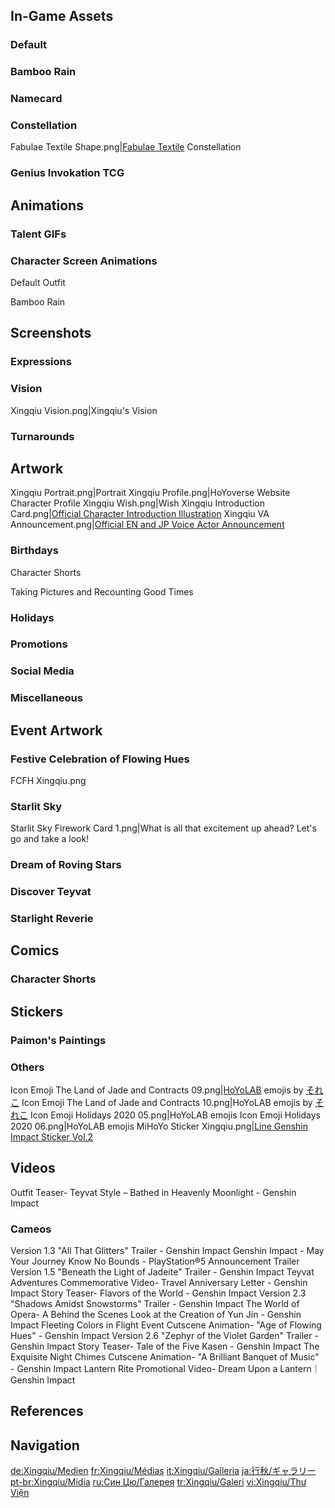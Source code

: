 {{CharacterTabs}}
{{TOC Limit}}
==In-Game Assets==
===Default===
{{Assets}}

===Bamboo Rain===
{{Assets/Outfit|Bamboo Rain}}

===Namecard===
{{Assets/Namecard|Rainbow|Xingqiu}}

===Constellation===
<gallery>Fabulae Textile Shape.png|[[Fabulae Textile]] Constellation</gallery>

===Genius Invokation TCG===
{{Main|Genius Invokation TCG}}
{{Genius Invokation TCG Cards by Featured Gallery}}

==Animations==
===Talent GIFs===
{{Talent Previews by Character|Xingqiu}}

===Character Screen Animations===
;Default Outfit
{{Preview/CharacterAnimations}}

;Bamboo Rain
{{Preview/CharacterAnimations|Bamboo Rain}}

==Screenshots==
===Expressions===
{{Character Expression|Xingqiu|Default|Disappointed|Smiley}}

===Vision===
<gallery>Xingqiu Vision.png|Xingqiu's Vision</gallery>

===Turnarounds===
{{Turnarounds}}

==Artwork==
<gallery>
Xingqiu Portrait.png|Portrait
Xingqiu Profile.png|HoYoverse Website Character Profile
Xingqiu Wish.png|Wish
Xingqiu Introduction Card.png|[https://twitter.com/GenshinImpact/status/1242665078714851330 Official Character Introduction Illustration]
Xingqiu VA Announcement.png|[https://twitter.com/GenshinImpact/status/1325271828823220226 Official EN and JP Voice Actor Announcement]
</gallery>

===Birthdays===
{{Files by Character Gallery|Xingqiu Birthday Artwork|character = Xingqiu|not1=Character Shorts|not2=Taking Pictures and Recounting Good Times Images}}

;Character Shorts
{{Files by Character Gallery|Xingqiu Birthday Artwork|character = Xingqiu|not1=Character Birthday Artwork|not2=Taking Pictures and Recounting Good Times Images}}

;Taking Pictures and Recounting Good Times
{{Main|Taking Pictures and Recounting Good Times/Xingqiu}}
{{Files by Character Gallery|Xingqiu Birthday Artwork|character = Xingqiu|not1=Character Shorts|not2=Character Birthday Artwork}}

===Holidays===
{{Files by Character Gallery|Holiday Artwork}}

===Promotions===
{{Files by Character Gallery|Promotional Artwork}}

===Social Media===
{{Files by Character Gallery|Social Media Celebration}}

===Miscellaneous===
{{Files by Character Gallery|Miscellaneous Artwork}}

==Event Artwork==
===Festive Celebration of Flowing Hues===
{{Main|Festive Celebration of Flowing Hues}}
<gallery>
FCFH Xingqiu.png
</gallery>

===Starlit Sky===
{{Main|Starlit Sky}}
<gallery>
Starlit Sky Firework Card 1.png|What is all that excitement up ahead? Let's go and take a look!
</gallery>

===Dream of Roving Stars===
{{Main|Dream of Roving Stars}}
{{Files by Character Gallery|Dream of Roving Stars Images}}

===Discover Teyvat===
{{Main|Discover Teyvat}}
{{Files by Character Gallery|Discover Teyvat Images}}

===Starlight Reverie===
{{Main|Starlight Reverie}}
{{Files by Character Gallery|Starlight Reverie Images}}

==Comics==
===Character Shorts===
{{Files by Character Gallery|Character Shorts|character = Xingqiu|not1=Xingqiu Birthday Artwork}}

==Stickers==
===Paimon's Paintings===
{{Paimon's Paintings Images|Xingqiu|nochar=1|nopplink=1}}

===Others===
<gallery>
Icon Emoji The Land of Jade and Contracts 09.png|[[HoYoLAB]] emojis by [https://twitter.com/soreko それこ]<!-- [https://twitter.com/GenshinImpact/status/1306178713071972353 source] -->
Icon Emoji The Land of Jade and Contracts 10.png|HoYoLAB emojis by [https://twitter.com/soreko それこ]
Icon Emoji Holidays 2020 05.png|HoYoLAB emojis
Icon Emoji Holidays 2020 06.png|HoYoLAB emojis
MiHoYo Sticker Xingqiu.png|[https://store.line.me/stickershop/product/14369332/en Line Genshin Impact Sticker Vol.2]
</gallery>

==Videos==
<gallery>
Outfit Teaser- Teyvat Style – Bathed in Heavenly Moonlight - Genshin Impact
</gallery>

===Cameos===
<gallery>
Version 1.3 "All That Glitters" Trailer - Genshin Impact
Genshin Impact - May Your Journey Know No Bounds - PlayStation®5 Announcement Trailer
Version 1.5 "Beneath the Light of Jadeite" Trailer - Genshin Impact
Teyvat Adventures Commemorative Video- Travel Anniversary Letter - Genshin Impact
Story Teaser- Flavors of the World - Genshin Impact
Version 2.3 "Shadows Amidst Snowstorms" Trailer - Genshin Impact
The World of Opera- A Behind the Scenes Look at the Creation of Yun Jin - Genshin Impact
Fleeting Colors in Flight Event Cutscene Animation- "Age of Flowing Hues" - Genshin Impact
Version 2.6 "Zephyr of the Violet Garden" Trailer - Genshin Impact
Story Teaser- Tale of the Five Kasen - Genshin Impact
The Exquisite Night Chimes Cutscene Animation- "A Brilliant Banquet of Music" - Genshin Impact
Lantern Rite Promotional Video- Dream Upon a Lantern｜Genshin Impact
</gallery>

==References==
{{Reflist}}

==Navigation==
{{Character Navbox|Gallery}}

[[de:Xingqiu/Medien]]
[[fr:Xingqiu/Médias]]
[[it:Xingqiu/Galleria]]
[[ja:行秋/ギャラリー]]
[[pt-br:Xingqiu/Mídia]]
[[ru:Син Цю/Галерея]]
[[tr:Xingqiu/Galeri]]
[[vi:Xingqiu/Thư Viện]]